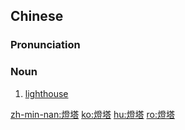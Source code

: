 {{also|灯塔}}
==Chinese==
{{zh-forms|s=灯塔}}

===Pronunciation===
{{zh-pron
|m=dēngtǎ
|c=dang1 taap3
|h=pfs=tên-thap
|mn=teng-thah
|w=1ten thaq
|cat=n
}}

===Noun===
{{zh-noun}}

# [[lighthouse]] {{zh-mw|m:座}}

[[zh-min-nan:燈塔]]
[[ko:燈塔]]
[[hu:燈塔]]
[[ro:燈塔]]